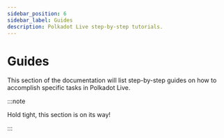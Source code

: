 ```yaml
---
sidebar_position: 6
sidebar_label: Guides
description: Polkadot Live step-by-step tutorials.
---
```



# Guides

This section of the documentation will list step-by-step guides on how to accomplish specific tasks in Polkadot Live.

:::note

Hold tight, this section is on its way!

:::
